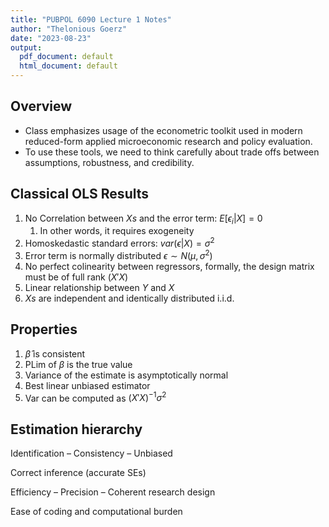 ```yaml
---
title: "PUBPOL 6090 Lecture 1 Notes"
author: "Thelonious Goerz"
date: "2023-08-23"
output:
  pdf_document: default
  html_document: default
---
```


## Overview

-   Class emphasizes usage of the econometric toolkit used in modern reduced-form applied microeconomic research and policy evaluation.
-   To use these tools, we need to think carefully about trade offs between assumptions, robustness, and credibility.

## Classical OLS Results

1.  No Correlation between $Xs$ and the error term: $E[\epsilon_i|X] = 0$
    1.  In other words, it requires exogeneity
2.  Homoskedastic standard errors: $var(\epsilon|X) = \sigma^2$
3.  Error term is normally distributed $\epsilon \sim N(\mu, \sigma^2)$
4.  No perfect colinearity between regressors, formally, the design matrix must be of full rank $(X'X)$
5.  Linear relationship between $Y$ and $X$
6.  $Xs$ are independent and identically distributed i.i.d.

## Properties

1.  $\hat{\beta}$ is consistent
2.  PLim of $\beta$ is the true value
3.  Variance of the estimate is asymptotically normal
4.  Best linear unbiased estimator
5.  Var can be computed as $(X'X)^{-1} \sigma^2$

## Estimation hierarchy

Identification -- Consistency -- Unbiased

Correct inference (accurate SEs)

Efficiency -- Precision -- Coherent research design

Ease of coding and computational burden
